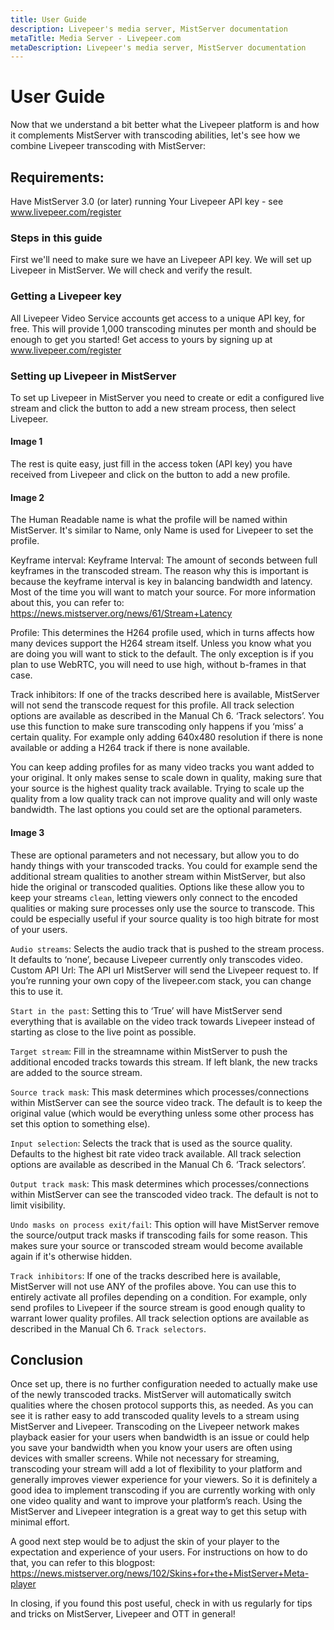 ```yaml
---
title: User Guide
description: Livepeer's media server, MistServer documentation
metaTitle: Media Server - Livepeer.com
metaDescription: Livepeer's media server, MistServer documentation
---
```


# User Guide

Now that we understand a bit better what the Livepeer platform is and how it
complements MistServer with transcoding abilities, let's see how we combine
Livepeer transcoding with MistServer:

## Requirements:

Have MistServer 3.0 (or later) running Your Livepeer API key - see
www.livepeer.com/register

### Steps in this guide

First we'll need to make sure we have an Livepeer API key. We will set up
Livepeer in MistServer. We will check and verify the result.

### Getting a Livepeer key

All Livepeer Video Service accounts get access to a unique API key, for free.
This will provide 1,000 transcoding minutes per month and should be enough to
get you started! Get access to yours by signing up at www.livepeer.com/register

### Setting up Livepeer in MistServer

To set up Livepeer in MistServer you need to create or edit a configured live
stream and click the button to add a new stream process, then select Livepeer.

#### Image 1

The rest is quite easy, just fill in the access token (API key) you have
received from Livepeer and click on the button to add a new profile.

#### Image 2

The Human Readable name is what the profile will be named within MistServer.
It's similar to Name, only Name is used for Livepeer to set the profile.

Keyframe interval: Keyframe Interval: The amount of seconds between full
keyframes in the transcoded stream. The reason why this is important is because
the keyframe interval is key in balancing bandwidth and latency. Most of the
time you will want to match your source. For more information about this, you
can refer to: https://news.mistserver.org/news/61/Stream+Latency

Profile: This determines the H264 profile used, which in turns affects how many
devices support the H264 stream itself. Unless you know what you are doing you
will want to stick to the default. The only exception is if you plan to use
WebRTC, you will need to use high, without b-frames in that case.

Track inhibitors: If one of the tracks described here is available, MistServer
will not send the transcode request for this profile. All track selection
options are available as described in the Manual Ch 6. ‘Track selectors’. You
use this function to make sure transcoding only happens if you ‘miss’ a certain
quality. For example only adding 640x480 resolution if there is none available
or adding a H264 track if there is none available.

You can keep adding profiles for as many video tracks you want added to your
original. It only makes sense to scale down in quality, making sure that your
source is the highest quality track available. Trying to scale up the quality
from a low quality track can not improve quality and will only waste bandwidth.
The last options you could set are the optional parameters.

#### Image 3

These are optional parameters and not necessary, but allow you to do handy
things with your transcoded tracks. You could for example send the additional
stream qualities to another stream within MistServer, but also hide the original
or transcoded qualities. Options like these allow you to keep your streams
`clean`, letting viewers only connect to the encoded qualities or making sure
processes only use the source to transcode. This could be especially useful if
your source quality is too high bitrate for most of your users.

`Audio streams`: Selects the audio track that is pushed to the stream process.
It defaults to ‘none’, because Livepeer currently only transcodes video. Custom
API Url: The API url MistServer will send the Livepeer request to. If you’re
running your own copy of the livepeer.com stack, you can change this to use it.

`Start in the past`: Setting this to ‘True’ will have MistServer send everything
that is available on the video track towards Livepeer instead of starting as
close to the live point as possible.

`Target stream`: Fill in the streamname within MistServer to push the additional
encoded tracks towards this stream. If left blank, the new tracks are added to
the source stream.

`Source track mask`: This mask determines which processes/connections within
MistServer can see the source video track. The default is to keep the original
value (which would be everything unless some other process has set this option
to something else).

`Input selection`: Selects the track that is used as the source quality.
Defaults to the highest bit rate video track available. All track selection
options are available as described in the Manual Ch 6. ‘Track selectors’.

`Output track mask`: This mask determines which processes/connections within
MistServer can see the transcoded video track. The default is not to limit
visibility.

`Undo masks on process exit/fail`: This option will have MistServer remove the
source/output track masks if transcoding fails for some reason. This makes sure
your source or transcoded stream would become available again if it's otherwise
hidden.

`Track inhibitors`: If one of the tracks described here is available, MistServer
will not use ANY of the profiles above. You can use this to entirely activate
all profiles depending on a condition. For example, only send profiles to
Livepeer if the source stream is good enough quality to warrant lower quality
profiles. All track selection options are available as described in the Manual
Ch 6. `Track selectors`.

## Conclusion

Once set up, there is no further configuration needed to actually make use of
the newly transcoded tracks. MistServer will automatically switch qualities
where the chosen protocol supports this, as needed. As you can see it is rather
easy to add transcoded quality levels to a stream using MistServer and Livepeer.
Transcoding on the Livepeer network makes playback easier for your users when
bandwidth is an issue or could help you save your bandwidth when you know your
users are often using devices with smaller screens. While not necessary for
streaming, transcoding your stream will add a lot of flexibility to your
platform and generally improves viewer experience for your viewers. So it is
definitely a good idea to implement transcoding if you are currently working
with only one video quality and want to improve your platform’s reach. Using the
MistServer and Livepeer integration is a great way to get this setup with
minimal effort.

A good next step would be to adjust the skin of your player to the expectation
and experience of your users. For instructions on how to do that, you can refer
to this blogpost:
https://news.mistserver.org/news/102/Skins+for+the+MistServer+Meta-player

In closing, if you found this post useful, check in with us regularly for tips
and tricks on MistServer, Livepeer and OTT in general!
